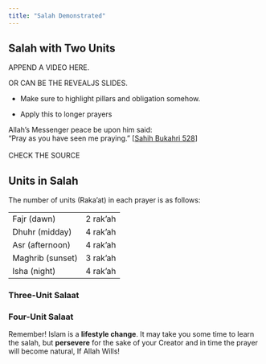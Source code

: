 ```yaml
---
title: "Salah Demonstrated"
---
```


## Salah with Two Units {#sec-two-units-demo}

APPEND A VIDEO HERE.

OR CAN BE THE REVEALJS SLIDES.

-   Make sure to highlight pillars and obligation somehow.

-   Apply this to longer prayers

::: callout-tip
Allah's Messenger peace be upon him said:\
"Pray as you have seen me praying." \[[Sahih Bukahri 528](https://sunnah.com/bukhari:528)\]\
\
CHECK THE SOURCE
:::

## Units in Salah

The number of units (Raka'at) in each prayer is as follows:

|                  |          |
|------------------|----------|
| Fajr (dawn)      | 2 rak'ah |
| Dhuhr (midday)   | 4 rak'ah |
| Asr (afternoon)  | 4 rak'ah |
| Maghrib (sunset) | 3 rak'ah |
| Isha (night)     | 4 rak'ah |

### Three-Unit Salaat

### Four-Unit Salaat

::: callout-tip
Remember! Islam is a **lifestyle change**. It may take you some time to learn the salah, but **persevere** for the sake of your Creator and in time the prayer will become natural, If Allah Wills!
:::
